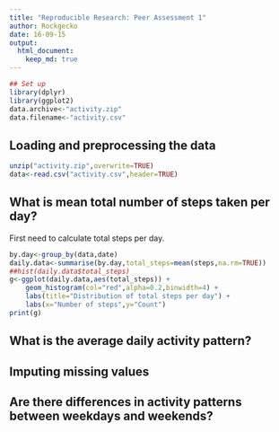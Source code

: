 ```yaml
---
title: "Reproducible Research: Peer Assessment 1"
author: Rockgecko
date: 16-09-15
output: 
  html_document:
    keep_md: true
---
```


```r
## Set up
library(dplyr)
library(ggplot2)
data.archive<-"activity.zip"
data.filename<-"activity.csv"
```

## Loading and preprocessing the data
```r
unzip("activity.zip",overwrite=TRUE)
data<-read.csv("activity.csv",header=TRUE)
```

## What is mean total number of steps taken per day?
First need to calculate total steps per day.
```r
by.day<-group_by(data,date)
daily.data<-summarise(by.day,total_steps=mean(steps,na.rm=TRUE))
##hist(daily.data$total_steps)
g<-ggplot(daily.data,aes(total_steps)) + 
    geom_histogram(col="red",alpha=0.2,binwidth=4) +
    labs(title="Distribution of total steps per day") +
    labs(x="Number of steps",y="Count")
print(g)

```




## What is the average daily activity pattern?



## Imputing missing values



## Are there differences in activity patterns between weekdays and weekends?
